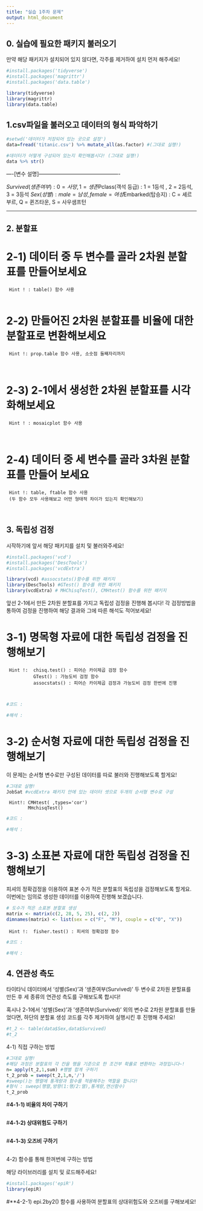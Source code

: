 ```yaml
---
title: "실습 1주차 문제"
output: html_document
---
```


## 0. 실습에 필요한 패키지 불러오기
만약 해당 패키지가 설치되어 있지 않다면, 각주를 제거하여 설치 먼저 해주세요!

```r
#install.packages('tidyverse') 
#install.packages('magrittr') 
#install.packages('data.table') 

library(tidyverse)
library(magrittr)
library(data.table)
```

## 1.csv파일을 불러오고 데이터의 형식 파악하기

```r
#setwd('데이터가 저장되어 있는 곳으로 설정')
data=fread('titanic.csv') %>% mutate_all(as.factor) #(그대로 실행!)

#데이터가 어떻게 구성되어 있는지 확인해봅시다! (그대로 실행!)
data %>% str()
```

----[변수 설명]----------------------------------------------

$Survived(생존여부) : 0 = 사망 , 1 = 생존
$Pclass(객석 등급) : 1 = 1등석 , 2 = 2등석, 3 = 3등석
$Sex(성별) : male = 남성, female = 여성
$Embarked(탑승지) : C = 셰르부르, Q = 퀸즈타운, S = 사우샘프턴

--------------------------------------------------------------

## 2. 분할표

# **2-1) 데이터 중 두 변수를 골라 2차원 분할표를 만들어보세요** 
     
     Hint ! : table() 함수 사용 

```r

```

# **2-2) 만들어진 2차원 분할표를 비율에 대한 분할표로 변환해보세요**
     
     Hint !: prop.table 함수 사용, 소숫점 둘째자리까지
     
```r

```

# **2-3) 2-1에서 생성한 2차원 분할표를 시각화해보세요**
     
     Hint ! : mosaicplot 함수 사용
     
```r

```

# **2-4) 데이터 중 세 변수를 골라 3차원 분할표를 만들어 보세요**

     Hint !: table, ftable 함수 사용
     (두 함수 모두 사용해보고 어떤 형태적 차이가 있는지 확인해보기)
     
```r

```

## 3. 독립성 검정 

시작하기에 앞서 해당 패키지를 설치 및 불러와주세요!
```r
#install.packages('vcd')
#install.packages('DescTools')
#install.packages('vcdExtra')

library(vcd) #assocstats()함수를 위한 패키지
library(DescTools) #GTest() 함수를 위한 패키지
library(vcdExtra) # MHChisqTest(), CMHtest() 함수를 위한 패키지
```

앞선 2-1에서 만든 2차원 분할표를 가지고 독립성 검정을 진행해 봅시다!
각 검정방법을 통하여 검정을 진행하여 해당 결과와 그에 따른 해석도 적어보세요!

# **3-1) 명목형 자료에 대한 독립성 검정을 진행해보기**

     Hint !:  chisq.test() : 피어슨 카이제곱 검정 함수
              GTest() : 가능도비 검정 함수
              assocstats() : 피어슨 카이제곱 검정과 가능도비 검정 한번에 진행 
              
             
```r
#코드 :

#해석 :
```

# **3-2) 순서형 자료에 대한 독립성 검정을 진행해보기**
이 문제는 순서형 변수로만 구성된 데이터를 따로 불러와 진행해보도록 할게요!

```r
#그대로 실행!
JobSat #vcdExtra 패키지 안에 있는 데이터 셋으로 두개의 순서형 변수로 구성
```
       
     Hint!: CMHtest( ,types='cor')
            MHchisqTest()

```r
#코드 :

#해석 :
```

# **3-3) 소표본 자료에 대한 독립성 검정을 진행해보기**
피셔의 정확검정을 이용하여 표본 수가 적은 분할표의 독립성을 검정해보도록 할게요. 
이번에는 임의로 생성한 데이터를 이용하여 진행해 보겠습니다.

```r
# 도수가 적은 소표본 분할표 생성
matrix <- matrix(c(2, 28, 5, 25), c(2, 2))
dimnames(matrix) <- list(sex = c("F", "M"), couple = c("O", "X"))
```

     Hint !:  fisher.test() : 피셔의 정확검정 함수

```r
#코드 :

#해석 : 
```


## 4. 연관성 측도

타이타닉 데이터에서 '성별(Sex)'과 '생존여부(Survived)' 두 변수로 2차원 분할표를 만든 후 세 종류의 연관성 측도를 구해보도록 합시다!

혹시나 2-1에서 '성별(Sex)'과 '생존여부(Survived)' 외의 변수로 2차원 분할표를 만들었다면, 하단의 분할표 생성 코드를 각주 제거하여 실행시킨 후 진행해 주세요!
```r
#t_2 <- table(data$Sex,data$Survived)
#t_2
```


4-1) 직접 구하는 방법 
```r
#그대로 실행!
#해당 과정은 분할표의 각 칸을 행을 기준으로 한 조건부 확률로 변환하는 과정입니다~!
n= apply(t_2,1,sum) #행별 합계 구하기
t_2_prob = sweep(t_2,1,n,'/') 
#sweep()는 행렬에 통계량과 함수를 적용해주는 역할을 합니다!
#형식 : sweep(행렬,방향(1:행/2:열),통계량,연산함수)
t_2_prob
```

  #**4-1-1) 비율의 차이 구하기**
```r

```

  #**4-1-2) 상대위험도 구하기**
```r

```

  #**4-1-3) 오즈비 구하기**
```r

```

4-2) 함수를 통해 한꺼번에 구하는 방법

해당 라이브러리를 설치 및 로드해주세요!
```r
#install.packages('epiR')
library(epiR)
```

  #**4-2-1) epi.2by2() 함수를 사용하여 분할표의 상대위험도와 오즈비를 구해보세요!
```r

```
